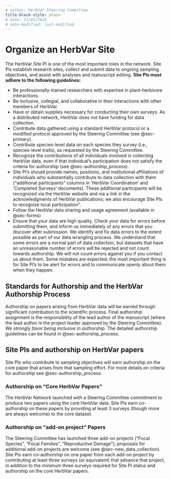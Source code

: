 ```yaml
---
# author: HerbVar Steering Committee
title-block-style: plain
# date: 11/01/2024
# date-modified: last-modified
---
```


# Organize an HerbVar Site {#sec-site_pi}

The HerbVar Site PI is one of the most important roles in the network. Site PIs establish research sites, collect and submit data to ongoing sampling objectives, and assist with analyses and manuscript editing. **Site PIs must adhere to the following guidelines:**

- Be professionally-trained researchers with expertise in plant-herbivore interactions.
- Be inclusive, collegial, and collaborative in their interactions with other members of HerbVar.
- Have or obtain supplies necessary for conducting their own surveys. As a distributed network, HerbVar does not have funding for data collection.
- Contribute data gathered using a standard HerbVar protocol or a modified protocol approved by the Steering Committee (see @sec-primary).
- Contribute species-level data on each species they survey (i.e., species-level traits), as requested by the Steering Committee.
- Recognize the contributions of all individuals involved in collecting HerbVar data, even if that individual’s participation does not satisfy the criteria for authorship (see @sec-authorship_process). 
- Site PI’s should provide names, positions, and institutional affiliations of individuals who substantially contribute to data collection with them (“additional participants” columns in 'HerbVar Coordination' and 'Completed Surveys' documents). These additional participants will be recognized via the HerbVar website and via a link in the acknowledgments of HerbVar publications; we also encourage Site PIs to recognize local participation".
- Follow the HerbVar data sharing and usage agreement (available in @sec-forms)
- Ensure that your data are high quality. Check your data for errors before submitting them, and inform us immediately of any errors that you discover after submission. We identify and fix data errors to the extent possible as part of our data wrangling process. We understand that some errors are a normal part of data collection, but datasets that have an unreasonable number of errors will be rejected and not count towards authorship. We will not count errors against you if you contact us about them. Some  mistakes are expected; the most important thing is for Site PI’s to be alert for errors and to communicate openly about them when they happen. 

## Standards for Authorship and the HerbVar Authorship Process 

Authorship on papers arising from HerbVar data will be earned through significant contribution to the scientific process. Final authorship assignment is the responsibility of the lead author of the manuscript (where the lead author is the project leader approved by the Steering Committee). _We strongly favor being inclusive in authorship._ The detailed authorship guidelines can be found in @sec-authorship_process. 

## Site PIs and authorship on HerbVar papers

Site PIs who contribute to sampling objectives will earn authorship on the core paper that arises from that sampling effort. For more details on criteria for authorship see @sec-authorship_process.

### Authorship on “Core HerbVar Papers”

The HerbVar Network launched with a Steering Committee commitment to produce two papers using the core HerbVar data. Site PIs earn co-authorship on these papers by providing at least 3 surveys (though more are always welcome) to the core dataset. 

### Authorship on “add-on project” Papers

The Steering Committee has launched three add-on projects ("Focal Species", "Focal Families", "Reproductive Damage"); proposals for additional add-on projects are welcome (see @sec-new_data_collection). Site PIs earn co-authorship on one paper from each add-on project by contributing at least three surveys (or equivalent) that advance that project, in addition to the minimum three surveys required for Site PI status and authorship on the core HerbVar papers. 

